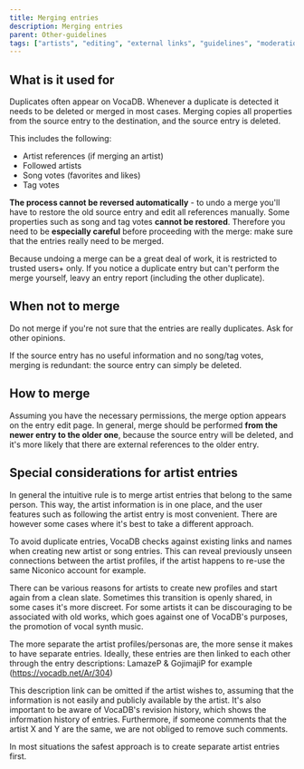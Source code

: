 ---
title: Merging entries
description: Merging entries
parent: Other-guidelines
tags: ["artists", "editing", "external links", "guidelines", "moderation", "vocadb", "vocadb"]
---

## What is it used for
Duplicates often appear on VocaDB. Whenever a duplicate is detected it needs to be deleted or merged in most cases. Merging copies all properties from the source entry to the destination, and the source entry is deleted. 

This includes the following:
* Artist references (if merging an artist)
* Followed artists
* Song votes (favorites and likes)
* Tag votes

**The process cannot be reversed automatically** - to undo a merge you'll have to restore the old source entry and edit all references manually. Some properties such as song and tag votes **cannot be restored**. Therefore you need to be **especially careful** before proceeding with the merge: make sure that the entries really need to be merged.

Because undoing a merge can be a great deal of work, it is restricted to trusted users+ only. If you notice a duplicate entry but can't perform the merge yourself, leavy an entry report (including the other duplicate).

## When not to merge
Do not merge if you're not sure that the entries are really duplicates. Ask for other opinions.

If the source entry has no useful information and no song/tag votes, merging is redundant: the source entry can simply be deleted.

## How to merge
Assuming you have the necessary permissions, the merge option appears on the entry edit page. In general, merge should be performed **from the newer entry to the older one**, because the source entry will be deleted, and it's more likely that there are external references to the older entry.

## Special considerations for artist entries

In general the intuitive rule is to merge artist entries that belong to the same person. This way, the artist information is in one place, and the user features such as following the artist entry is most convenient. There are however some cases where it's best to take a different approach.

To avoid duplicate entries, VocaDB checks against existing links and names when creating new artist or song entries. This can reveal previously unseen connections between the artist profiles, if the artist happens to re-use the same Niconico account for example.

There can be various reasons for artists to create new profiles and start again from a clean slate. Sometimes this transition is openly shared, in some cases it's more discreet. For some artists it can be discouraging to be associated with old works, which goes against one of VocaDB's purposes, the promotion of vocal synth music. 

The more separate the artist profiles/personas are, the more sense it makes to have separate entries. Ideally, these entries are then linked to each other through the entry descriptions: LamazeP & GojimajiP for example (https://vocadb.net/Ar/304)

This description link can be omitted if the artist wishes to, assuming that the information is not easily and publicly available by the artist. It's also important to be aware of VocaDB's revision history, which shows the information history of entries. Furthermore, if someone comments that the artist X and Y are the same, we are not obliged to remove such comments.

In most situations the safest approach is to create separate artist entries first.
